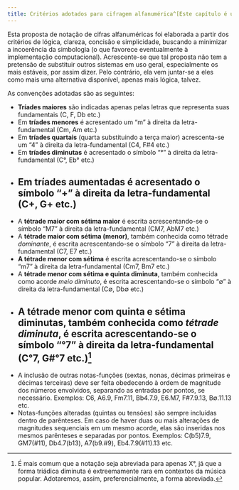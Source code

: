 ```yaml
---
title: Critérios adotados para cifragem alfanumérica^[Este capítulo é uma adaptação da seção "1.2 Cifragem alfanumérica" publicada originalmente em [@almada-harmonia-jobim, p. 27-28].]
---
```


Esta proposta de notação de cifras alfanuméricas foi elaborada a partir dos critérios de lógica, clareza, concisão e simplicidade, buscando a minimizar a incoerência da simbologia (o que favorece eventualmente à implementação computacional). Acrescente-se que tal proposta não tem a pretensão de substituir outros sistemas em uso geral, especialmente os mais estáveis, por assim dizer. Pelo contrário, ela vem juntar-se a eles como mais uma alternativa disponível, apenas mais lógica, talvez.

As convenções adotadas são as seguintes:

- **Tríades maiores** são indicadas apenas pelas letras que representa suas fundamentais (C, F, Db etc.)
- Em **tríades menores** é acresentado um "m" à direita da letra-fundamental (Cm, Am etc.)
- Em **tríades quartais** (quarta substituindo a terça maior) acrescenta-se um "4" à direita da letra-fundamental (C4, F#4  etc.)
- Em **tríades diminutas** é acresentado o símbolo "°" à direita da letra-fundamental (C°, Eb° etc.)
- Em **tríades aumentadas** é acresentado o símbolo "+" à direita da letra-fundamental (C+, G+ etc.)
---
- A **tétrade maior com sétima maior** é escrita acrescentando-se o símbolo "M7" à direita da letra-fundamental (CM7, AbM7 etc.)   
- A **tétrade maior com sétima (menor)**, também conhecida como tétrade *dominante*, é escrita acrescentando-se o símbolo "7" à direita da letra-fundamental (C7, E7 etc.)     
- **A tétrade menor com sétima** é escrita acrescentando-se o símbolo "m7" à direita da letra-fundamental (Cm7, Bm7 etc.)        
- A **tétrade menor com sétima e quinta diminuta**, também conhecida como acorde *meio diminuto*, é escrita acrescentando-se o símbolo "∅" à direita da letra-fundamental (C∅, Db∅  etc.)   
- A **tétrade menor com quinta e sétima diminutas**, também conhecida como *tétrade diminuta*, é escrita acrescentando-se o símbolo "°7" à direita da letra-fundamental (C°7, G#°7 etc.)^[É mais comum que a notação seja abreviada para apenas X°, já que a forma triádica diminuta é extreemamente rara em contextos da música popular. Adotaremos, assim, preferencialmente, a forma abreviada.]
---
- A inclusão de outras notas-funções (sextas, nonas, décimas primeiras e décimas terceiras) deve ser feita obedecendo à ordem de magnitude dos números envolvidos, separando as entradas por pontos, se necessário. Exemplos: C6, A6.9, Fm7.11, Bb4.7.9, E6.M7, F#7.9.13, B∅.11.13 etc.
- Notas-funções alteradas (quintas ou tensões) são sempre incluídas dentro de parênteses. Em caso de haver duas ou mais alterações de magnitudes sequenciais em um mesmo acorde, elas são inseridas nos mesmos parênteses e separadas por pontos. Exemplos: C(b5)7.9, GM7(#11), Db4.7(b13), A7(b9.#9), Eb4.7.9(#11).13 etc.   
